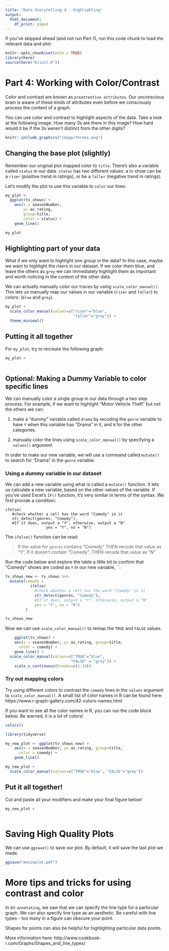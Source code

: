 ```yaml
---
title: "Data Storytelling 4 - Highlighting"
output:
  html_document:
    df_print: paged
---
```


If you've skipped ahead (and not run Part 1), run this code chunk to load the relevant data and plot:

```r
knitr::opts_chunk$set(echo = TRUE)
library(here)
source(here("R/init.R"))
```

# Part 4: Working with Color/Contrast

Color and contrast are known as `preattentive attributes`. Our unconscious brain is aware of these kinds of attributes even before we consciously process the content of a graph.

You can use color and contrast to highlight aspects of the data. Take a look at the following image. How many 3s are there in this image? How hard would it be if the 3s weren't distinct from the other digits?

```r
knitr::include_graphics("image/threes.png")
```

## Changing the base plot (slightly)

Remember our original plot mapped color to `title`. There's also a variable called `status` in our data. `status` has two different values: a tv show can be a `riser` (positive trend in ratings), or be a `faller` (negative trend in ratings).

Let's modify the plot to use this variable to `color` our lines:

```r
my_plot <- 
  ggplot(tv_shows) + 
    aes(x = seasonNumber, 
        y= av_rating, 
        group=title, 
        color = status) + 
    geom_line()

my_plot
```

## Highlighting part of your data

What if we only want to highlight one group in the data? In this case, maybe we want to highlight the *risers* in our dataset. If we color them blue, and leave the others as `grey` we can immediately highlight them as important and worth noticing in the context of the other data.

We can actually manually color our traces by using `scale_color_manual()`. This lets us manually map our values in our variable (`riser` and `faller`) to colors: (`blue` and `grey`).

```r
my_plot + 
  scale_color_manual(values=c("riser"="blue",
                              "faller"="grey")) +
  theme_minimal()
```

## Putting it all together

For `my_plot`, try to recreate the following graph:

```r
my_plot +
  
```

## Optional: Making a Dummy Variable to color specific lines

We can manually color a single group in our data through a two step process. For example, if we want to highlight "Motor Vehicle Theft" but not the others we can:

1. make a "dummy" variable called `drama` by recoding the `genre` variable to have `Y` when this variable has "Drama" in it, and `N` for the other categories.

2. manually color the lines using `scale_color_manual()` by specifying a `values()` argument.

In order to make our new variable, we will use a command called `mutate()` to search for "Drama" in the `genre` variable.


### Using a dummy variable in our dataset

We can add a new variable using what is called a `mutate()` function. It lets us calculate a new variable, based on the other values of the variable. If you've used Excel's `IF()` function, it's very similar in terms of the syntax. We first provide a condition:

```
ifelse(
   #check whether a cell has the word "Comedy" in it
   str_detect(genres, "Comedy"), 
   #If it does, output a "Y", otherwise, output a "N"
                  yes = "Y", no = "N")
```

The `ifelse()` function can be read:

> If the value for `genres` contains "Comedy" THEN recode that value as "Y",
> If it doesn't contain "Comedy", THEN recode that value as "N"

Run the code below and explore the table a little bit to confirm that "Comedy" shows are coded as `Y` in our new variable, ``:

```r
tv_shows_new <- tv_shows %>% 
  mutate(comedy = 
           ifelse(
             #check whether a cell has the word "Comedy" in it
             str_detect(genres, "Comedy"), 
             #If it does, output a "Y", otherwise, output a "N"
             yes = "Y", no = "N")
         ) 

tv_shows_new
```

Now we can use `scale_color_manual()` to remap the `TRUE` and `FALSE` values.

```r
    ggplot(tv_shows) + 
    aes(x = seasonNumber, y= av_rating, group=title, 
      color = comedy) + 
    geom_line() + 
  scale_color_manual(values=c("TRUE"="blue", 
                             "FALSE" = "grey")) +
    scale_x_continuous(breaks=c(1:10))
```

### Try out mapping colors

Try using different colors to contrast the `comedy` lines in the `values` argument to `scale_color_manual()`. A small list of color names in R can be found here: https://www.r-graph-gallery.com/42-colors-names.html

If you want to see all the color names in R, you can run the code block below. Be warned, it is a *lot* of colors!

```r
colors()
```


```r
library(tidyverse)

my_new_plot <- ggplot(tv_shows_new) + 
    aes(x = seasonNumber, y= av_rating, group=title, 
      color = comedy) + 
    geom_line()

my_new_plot + 
  scale_color_manual(values=c("TRUE"="blue", "FALSE"="grey"))
```

## Put it all together!

Cut and paste all your modifiers and make your final figure below!

```r
my_new_plot +
  
```


# Saving High Quality Plots

We can use `ggsave()` to save our plot. By default, it will save the last plot we made. 

```r
ggsave("movieplot.pdf")
```


# More tips and tricks for using contrast and color

In `03-annotating`, we saw that we can specify the line type for a particular graph. We can also specify line type as an aesthetic. Be careful with line types - too many in a figure can obscure your point.

Shapes for points can also be helpful for highlighting particular data points. 

More information here:
http://www.cookbook-r.com/Graphs/Shapes_and_line_types/

